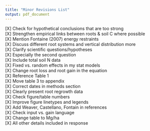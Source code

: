 ```yaml
---
title: "Minor Revisions List"
output: pdf_document
---
```

[X] Check for hypothetical conclusions that are too strong  
[X] Strengthen empirical links between roots & soil C where possible   
[X] Mention Fontaine (2007) energy restraints  
[X] Discuss different root systems and vertical distribution more   
[X] Clarify scientific questions/hypotheses  
  [X] Especially the second question  
[X] Include total soil N data   
[X] Fixed vs. random effects in my stat models  
[X] Change root loss and root gain in the equation    
[X] Reference Table 1  
[X] Move table 3 to appendix  
[X] Correct dates in methods section  
[X] Clearly present root regrowth data  
[X] Check figure/table numbers  
[X] Improve figure linetypes and legends  
[X] Add Weaver, Castellano, Fontain in references  
[X] Check input vs. gain language  
[X] Change table to Mg/ha  
[X] All other details included in response  